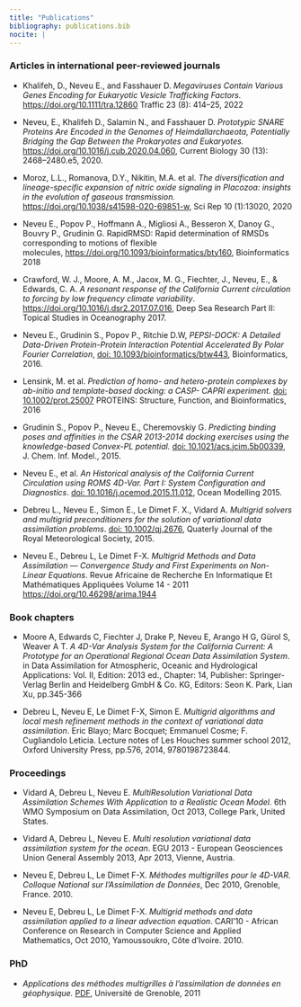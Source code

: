 ```yaml
---
title: "Publications"
bibliography: publications.bib
nocite: |
---
```


### Articles in international peer-reviewed journals
- Khalifeh, D., Neveu E., and Fasshauer D. *Megaviruses Contain Various Genes Encoding for Eukaryotic Vesicle Trafficking Factors.* [https://doi.org/10.1111/tra.12860](https://doi.org/10.1111/tra.12860) Traffic 23 (8): 414–25, 2022

- Neveu, E., Khalifeh D., Salamin N., and  Fasshauer D. *Prototypic SNARE Proteins Are Encoded in the Genomes of Heimdallarchaeota, Potentially Bridging the Gap Between the Prokaryotes and Eukaryotes.*  [https://doi.org/10.1016/j.cub.2020.04.060](https://doi.org/10.1016/j.cub.2020.04.060), Current Biology 30 (13): 2468–2480.e5, 2020. 

- Moroz, L.L., Romanova, D.Y., Nikitin, M.A. et al. *The diversification and lineage-specific expansion of nitric oxide signaling in Placozoa: insights in the evolution of gaseous transmission.* [https://doi.org/10.1038/s41598-020-69851-w](https://doi.org/10.1038/s41598-020-69851-w), Sci Rep 10 (1):13020, 2020

- Neveu E., Popov P., Hoffmann A., Migliosi A., Besseron X, Danoy G., Bouvry P., Grudinin G. RapidRMSD: Rapid determination of RMSDs corresponding to motions of flexible molecules, [https://doi.org/10.1093/bioinformatics/bty160](https://doi.org/10.1093/bioinformatics/bty160), Bioinformatics 2018

- Crawford, W. J., Moore, A. M., Jacox, M. G., Fiechter, J., Neveu, E., & Edwards, C. A. *A resonant response of the California Current circulation to forcing by low frequency climate variability*. [https://doi.org/10.1016/j.dsr2.2017.07.016](https://doi.org/10.1016/j.dsr2.2017.07.016),  Deep Sea Research Part II: Topical Studies in Oceanography 2017.

- Neveu E., Grudinin S., Popov P., Ritchie D.W, *PEPSI-DOCK: A Detailed Data-Driven Protein-Protein Interaction Potential Accelerated By Polar Fourier Correlation*, [doi: 10.1093/bioinformatics/btw443](http://bioinformatics.oxfordjournals.org/content/32/17/i693.abstract), Bioinformatics, 2016.

- Lensink, M. et al. *Prediction of homo- and hetero-protein complexes by ab-initio and template-based docking: a CASP- CAPRI experiment.* [doi: 10.1002/prot.25007](http://onlinelibrary.wiley.com/doi/10.1002/prot.25007/abstract) PROTEINS: Structure, Function, and Bioinformatics, 2016

- Grudinin S., Popov P., Neveu E., Cheremovskiy G. *Predicting binding poses and affinities in the CSAR 2013-2014 docking exercises using the knowledge-based Convex-PL potential.* [doi: 10.1021/acs.jcim.5b00339](http://pubs.acs.org/doi/10.1021/acs.jcim.5b00339), J. Chem. Inf. Model., 2015.

- Neveu E., et al. *An Historical analysis of the California Current Circulation using ROMS 4D-Var. Part I: System Configuration and Diagnostics*. [doi: 10.1016/j.ocemod.2015.11.012](http://www.mjacox.com/wp-content/uploads/2016/01/Neveu_OceMod_2016.pdf), Ocean Modelling 2015.

- Debreu L., Neveu E., Simon E., Le Dimet F. X., Vidard A. *Multigrid solvers and multigrid preconditioners for the solution of variational data assimilation problems*. [doi: 10.1002/qj.2676](http://onlinelibrary.wiley.com/doi/10.1002/qj.2676/abstract), Quaterly Journal of the Royal
Meteorological Society, 2015.


- Neveu E., Debreu L, Le Dimet F-X. *Multigrid Methods and Data Assimilation ― Convergence Study and First Experiments on Non-Linear Equations*. Revue Africaine de Recherche En Informatique Et Mathématiques Appliquées Volume 14 - 2011 [https://doi.org/10.46298/arima.1944](https://doi.org/10.46298/arima.1944)

### Book chapters

- Moore A, Edwards C, Fiechter J, Drake P, Neveu E, Arango H G, Gürol S, Weaver A T. *A 4D-Var Analysis System for the California Current: A Prototype for an Operational Regional Ocean Data Assimilation System*. in Data Assimilation for Atmospheric, Oceanic and Hydrological Applications: Vol. II, Edition: 2013 ed., Chapter: 14, Publisher: Springer-Verlag Berlin and Heidelberg GmbH & Co. KG, Editors: Seon K. Park, Lian Xu, pp.345-366

- Debreu L, Neveu E, Le Dimet F-X, Simon E. *Multigrid algorithms and local mesh refinement methods in the context of variational data assimilation*. Eric Blayo; Marc Bocquet; Emmanuel Cosme; F. Cugliandolo Leticia. Lecture notes of Les Houches summer school 2012, Oxford University Press, pp.576, 2014, 9780198723844.

### Proceedings

- Vidard A, Debreu L, Neveu E. *MultiResolution Variational Data Assimilation Schemes With Application to a Realistic Ocean Model.* 6th WMO Symposium on Data Assimilation, Oct 2013, College Park, United States.

- Vidard A, Debreu L, Neveu E. *Multi resolution variational data assimilation system for the ocean*. EGU 2013 - European Geosciences Union General Assembly 2013, Apr 2013, Vienne, Austria.

- Neveu E, Debreu L, Le Dimet F-X. *Méthodes multigrilles pour le 4D-VAR. Colloque National sur l’Assimilation de Données*, Dec 2010, Grenoble, France. 2010.

- Neveu E, Debreu L, Le Dimet F-X. *Multigrid methods and data assimilation applied to a linear advection equation*. CARI’10 - African Conference on Research in Computer Science and Applied Mathematics, Oct 2010, Yamoussoukro, Côte d’Ivoire. 2010.

### PhD
- *Applications des méthodes multigrilles à l’assimilation de données en géophysique.* [PDF](https://theses.hal.science/tel-00693486/PDF/Neveu_Emilie_2011_archivage.pdf), Université de Grenoble, 2011